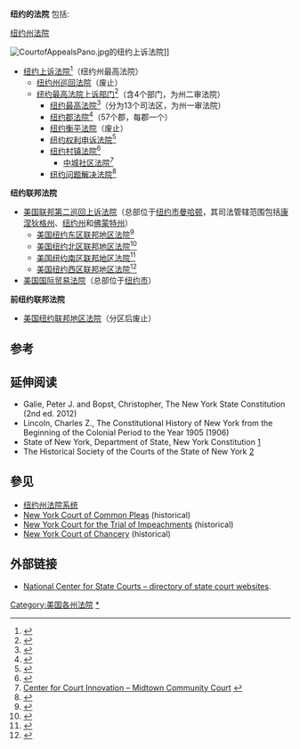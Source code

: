 <!-- This page is part of a series which transcludes to Courts of the United States. Please make sure that changes to this page conform to changes in all pages in the series. -->'''纽约的法院''' 包括:
<onlyinclude>
;[[纽约州法院|纽约州法院]]
[[File:CourtofAppealsPano.jpg|thumb]]的纽约上诉法院]]
*[[纽约上诉法院|纽约上诉法院]]<ref>{{cite web |url=http://www.nycourts.gov/ctapps/ |title=New York State Court of Appeals Home Page |publisher=Nycourts.gov |date= |accessdate=2008-12-17 |archive-date=2021-04-25 |archive-url=https://web.archive.org/web/20210425082047/https://www.nycourts.gov/ctapps/ |dead-url=no }}</ref>（纽约州最高法院）
**[[纽约州巡回法院|纽约州巡回法院]]（废止）
**[[纽约最高法院上诉部门|纽约最高法院上诉部门]]<ref>{{cite web |url=http://www.courts.state.ny.us/courts/appellatedivisions.shtml |title=Appellate Divisions |publisher=Courts.state.ny.us |date= |accessdate=2008-12-17 |archive-date=2021-02-27 |archive-url=https://web.archive.org/web/20210227093810/http://www.courts.state.ny.us/courts/appellatedivisions.shtml |dead-url=no }}</ref>（含4个部门，为州二审法院）
***[[纽约最高法院|纽约最高法院]]<ref>{{cite web |url=http://www.courts.state.ny.us/courts/structure.shtml |title=Court Structure |publisher=Courts.state.ny.us |date= |accessdate=2008-12-17 |archive-date=2021-03-14 |archive-url=https://web.archive.org/web/20210314192851/http://www.courts.state.ny.us/courts/structure.shtml |dead-url=no }}</ref>（分为13个司法区，为州一审法院）
***[[纽约郡法院|纽约郡法院]]<ref>{{cite web |url=http://www.courtreference.com/New-York-Courts.htm |title=New York Courts Online Guide |publisher=Courtreference.com |date= |accessdate=2008-12-17 |archive-date=2021-04-19 |archive-url=https://web.archive.org/web/20210419151921/https://www.courtreference.com/New-York-Courts.htm |dead-url=no }}</ref>（57个郡，每郡一个）
***[[纽约衡平法院|纽约衡平法院]]（废止）
***[[纽约权利申诉法院|纽约权利申诉法院]]<ref>{{cite web |url=http://nyscourtofclaims.courts.state.ny.us/ |title=New York State Court of Claims |publisher=Nyscourtofclaims.courts.state.ny.us |date= |accessdate=2008-12-17 |archive-date=2013-02-05 |archive-url=https://web.archive.org/web/20130205155034/http://nyscourtofclaims.courts.state.ny.us/ |dead-url=no }}</ref>
***[[纽约村镇法院|纽约村镇法院]]<ref>{{cite web |url=http://www.courts.state.ny.us/courts/townandvillage/ |title=Town & Village Courts |publisher=Courts.state.ny.us |date= |accessdate=2008-12-17 |archive-date=2020-10-27 |archive-url=https://web.archive.org/web/20201027205254/http://www.courts.state.ny.us/courts/townandvillage/ |dead-url=no }}</ref>
****[[中城社区法院|中城社区法院]]<ref>[http://www.courtinnovation.org/index.cfm?fuseaction=Page.ViewPage&PageID=591&currentTopTier2=true Center for Court Innovation – Midtown Community Court] {{webarchive|url=https://web.archive.org/web/20080609002527/http://www.courtinnovation.org/index.cfm?fuseaction=Page.ViewPage&PageID=591&currentTopTier2=true |date=2008-06-09 }}</ref>
***[[纽约问题解决法院|纽约问题解决法院]]<ref>{{cite web |url=http://www.courts.state.ny.us/courts/problem_solving/index.shtml |title=Problem Solving Courts |publisher=Courts.state.ny.us |date= |accessdate=2008-12-17 |archive-date=2018-06-10 |archive-url=https://web.archive.org/web/20180610083858/http://www.courts.state.ny.us/COURTS/problem_solving/index.shtml |dead-url=no }}</ref>

'''纽约联邦法院'''
*[[美国联邦第二巡回上诉法院|美国联邦第二巡回上诉法院]]（总部位于[[纽约市|纽约市]][[曼哈顿|曼哈顿]]，其司法管辖范围包括[[康涅狄格州|康涅狄格州]]、[[纽约州|纽约州]]和[[佛蒙特州|佛蒙特州]]）
**[[美国纽约东区联邦地区法院|美国纽约东区联邦地区法院]]<ref>{{cite web |author=U.S.D.C, Eastern New York – Systems Department |url=http://www.nyed.uscourts.gov/ |title=Home |publisher=Nyed.uscourts.gov |date= |accessdate=2008-12-17 |archive-date=2021-04-22 |archive-url=https://web.archive.org/web/20210422122110/http://www.nyed.uscourts.gov/ |dead-url=no }}</ref>
**[[美国纽约北区联邦地区法院|美国纽约北区联邦地区法院]]<ref>{{cite web |url=http://www.nynd.uscourts.gov/ |title=U.S. District Court – Northern District of New York |publisher=Nynd.uscourts.gov |date= |accessdate=2008-12-17 |archive-date=2021-04-21 |archive-url=https://web.archive.org/web/20210421000456/https://www.nynd.uscourts.gov/ |dead-url=no }}</ref>
**[[美国纽约南区联邦地区法院|美国纽约南区联邦地区法院]]<ref>{{cite web |url=http://www1.nysd.uscourts.gov/index.php |title=U.S. District Court • Southern District of New York |publisher=.nysd.uscourts.gov |date= |accessdate=2008-12-17 |deadurl=yes |archiveurl=https://web.archive.org/web/20081217053656/http://www1.nysd.uscourts.gov/index.php |archivedate=2008-12-17 }}</ref>
**[[美国纽约西区联邦地区法院|美国纽约西区联邦地区法院]]<ref>{{Cite web |url=http://www.nywd.uscourts.gov/ |title=U.S. District Court for the Western District of New York |access-date=2013-08-08 |archive-date=2021-04-21 |archive-url=https://web.archive.org/web/20210421010913/https://www.nywd.uscourts.gov/ |dead-url=no }}</ref>
*[[美国国际贸易法院|美国国际贸易法院]]（总部位于[[纽约市|纽约市]]） 

'''前纽约联邦法院'''
*[[美国纽约联邦地区法院|美国纽约联邦地区法院]]（分区后废止）</onlyinclude>

==参考==
{{reflist|colwidth=30em}}

==延伸阅读==
{{refbegin|2}}
*Galie, Peter J. and Bopst, Christopher, The New York State Constitution (2nd ed. 2012)
*Lincoln, Charles Z., The Constitutional History of New York from the Beginning of the Colonial Period to the Year 1905 (1906)
*State of New York, Department of State, New York Constitution [http://www.dos.ny.gov/info/constitution.htm] {{Wayback|url=http://www.dos.ny.gov/info/constitution.htm |date=20160207142326 }}
*The Historical Society of the Courts of the State of New York [http://www.courts.state.ny.us/history] {{Wayback|url=http://www.courts.state.ny.us/history |date=20210411042803 }}
{{refend}}

==參见==
*[[纽约州法院系统|纽约州法院系统]]
*[[New_York_Court_of_Common_Pleas|New York Court of Common Pleas]] (historical)
*[[New_York_Court_for_the_Trial_of_Impeachments|New York Court for the Trial of Impeachments]]  (historical)
*[[New_York_Court_of_Chancery|New York Court of Chancery]] (historical)

==外部链接==
*[https://web.archive.org/web/20080731223019/http://www.ncsconline.org/D_KIS/info_court_web_sites.html National Center for State Courts – directory of state court websites].

{{联邦地区法院}}
{{United States judiciaries}}
{{Law of the United States}}

[[Category:美国各州法院|Category:美国各州法院]]
[[Category:纽约州法院|*]]
